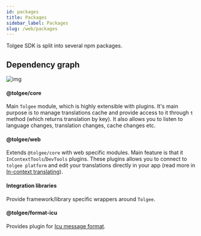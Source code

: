 ```yaml
---
id: packages
title: Packages
sidebar_label: Packages
slug: /web/packages
---
```


Tolgee SDK is split into several npm packages.

## Dependency graph

![img](../../static/img/docs/web/packages.svg)

#### @tolgee/core

Main `Tolgee` module, which is highly extensible with plugins. It's main purpose is to manage translations cache
and provide access to it through `t` method (which returns translation by key). It also allows you to listen
to language changes, translation changes, cache changes etc.

#### @tolgee/web

Extends `@tolgee/core` with web specific modules. Main feature is that it `InContextTools`/`DevTools` plugins.
These plugins allows you to connect to `tolgee platform` and edit your translations directly in your app
(read more in [In-context translating](./in_context)).

#### Integration libraries

Provide framework/library specific wrappers around `Tolgee`.

#### @tolgee/format-icu

Provides plugin for [Icu message format](../icu_message_format).
